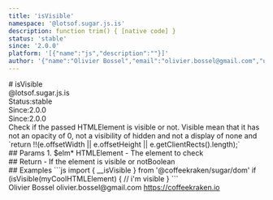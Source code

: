 ```yaml
---
title: 'isVisible'
namespace: '@lotsof.sugar.js.is'
description: function trim() { [native code] }
status: 'stable'
since: '2.0.0'
platform: '[{"name":"js","description":""}]'
author: '{"name":"Olivier Bossel","email":"olivier.bossel@gmail.com","url":"https://coffeekraken.io"}'
---
```

<div class="docmap-mdx">
# isVisible
<div class="_namespace">@lotsof.sugar.js.is</div>
<div class="_metas">
<div class="_status"><span class="_status-label">Status:</span><span class="_status-value -stable">stable</span></div>
<div class="_since"><span class="_since-label">Since:</span><span class="_since-value">2.0.0</span></div>
<div class="_since"><span class="_since-label">Since:</span><span class="_since-value">2.0.0</span></div>
</div>
<div class="_description">
Check if the passed HTMLElement is visible or not.
Visible mean that it has not an opacity of 0, not a visibility of hidden and not a display of none and `return !!(e.offsetWidth || e.offsetHeight || e.getClientRects().length);`
</div>
<div class="_params">
## Params
1. <span class="_name">$elm<span class="_required">*</span></span><span class="_default"></span> <span class="_type">HTMLElement</span>
   - The element to check
</div>
<div class="_return">
## Return
- <span class="_description">If the element is visible or not</span><span class="_default"></span><span class="_type">Boolean</span>
</div>
<div class="_examples">
## Examples
```js
import { __isVisible } from '@coffeekraken/sugar/dom'
if (isVisible(myCoolHTMLElement) {
		// i'm visible
}
```
</div>
<div class="_author">
<span class="_name">Olivier Bossel</span>
<span class="_email">olivier.bossel@gmail.com</span>
<a href="https://coffeekraken.io" target="_blank" class="_url">https://coffeekraken.io</a>
</div>
</div>